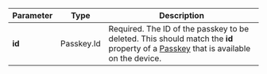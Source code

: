 | Parameter | Type | Description |
| --- | --- | --- |
| **id** | Passkey.Id | Required. The ID of the passkey to be deleted. This should match the **id** property of a [Passkey](/docs/embedded-reference-passkey-type) that is available on the device. |